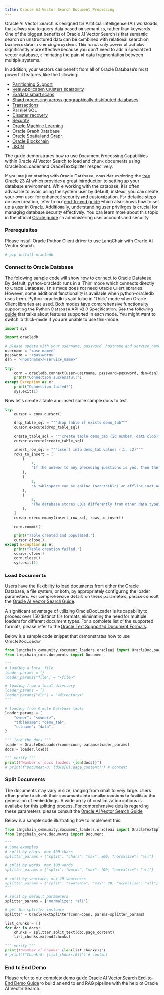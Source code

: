 ```yaml
---
title: Oracle AI Vector Search Document Processing
---
```


Oracle AI Vector Search is designed for Artificial Intelligence (AI) workloads that allows you to query data based on semantics, rather than keywords.
One of the biggest benefits of Oracle AI Vector Search is that semantic search on unstructured data can be combined with relational search on business data in one single system.
This is not only powerful but also significantly more effective because you don't need to add a specialized vector database, eliminating the pain of data fragmentation between multiple systems.

In addition, your vectors can benefit from all of Oracle Database’s most powerful features, like the following:

* [Partitioning Support](https://www.oracle.com/database/technologies/partitioning.html)
* [Real Application Clusters scalability](https://www.oracle.com/database/real-application-clusters/)
* [Exadata smart scans](https://www.oracle.com/database/technologies/exadata/software/smartscan/)
* [Shard processing across geographically distributed databases](https://www.oracle.com/database/distributed-database/)
* [Transactions](https://docs.oracle.com/en/database/oracle/oracle-database/23/cncpt/transactions.html)
* [Parallel SQL](https://docs.oracle.com/en/database/oracle/oracle-database/21/vldbg/parallel-exec-intro.html#GUID-D28717E4-0F77-44F5-BB4E-234C31D4E4BA)
* [Disaster recovery](https://www.oracle.com/database/data-guard/)
* [Security](https://www.oracle.com/security/database-security/)
* [Oracle Machine Learning](https://www.oracle.com/artificial-intelligence/database-machine-learning/)
* [Oracle Graph Database](https://www.oracle.com/database/integrated-graph-database/)
* [Oracle Spatial and Graph](https://www.oracle.com/database/spatial/)
* [Oracle Blockchain](https://docs.oracle.com/en/database/oracle/oracle-database/23/arpls/dbms_blockchain_table.html#GUID-B469E277-978E-4378-A8C1-26D3FF96C9A6)
* [JSON](https://docs.oracle.com/en/database/oracle/oracle-database/23/adjsn/json-in-oracle-database.html)

The guide demonstrates how to use Document Processing Capabilities within Oracle AI Vector Search to load and chunk documents using OracleDocLoader and OracleTextSplitter respectively.

If you are just starting with Oracle Database, consider exploring the [free Oracle 23 AI](https://www.oracle.com/database/free/#resources) which provides a great introduction to setting up your database environment. While working with the database, it is often advisable to avoid using the system user by default; instead, you can create your own user for enhanced security and customization. For detailed steps on user creation, refer to our [end-to-end guide](https://github.com/langchain-ai/langchain/blob/v0.3/cookbook/oracleai_demo.ipynb) which also shows how to set up a user in Oracle. Additionally, understanding user privileges is crucial for managing database security effectively. You can learn more about this topic in the official [Oracle guide](https://docs.oracle.com/en/database/oracle/oracle-database/19/admqs/administering-user-accounts-and-security.html#GUID-36B21D72-1BBB-46C9-A0C9-F0D2A8591B8D) on administering user accounts and security.

### Prerequisites

Please install Oracle Python Client driver to use LangChain with Oracle AI Vector Search.

```python
# pip install oracledb
```

### Connect to Oracle Database

The following sample code will show how to connect to Oracle Database. By default, python-oracledb runs in a ‘Thin’ mode which connects directly to Oracle Database. This mode does not need Oracle Client libraries. However, some additional functionality is available when python-oracledb uses them. Python-oracledb is said to be in ‘Thick’ mode when Oracle Client libraries are used. Both modes have comprehensive functionality supporting the Python Database API v2.0 Specification. See the following [guide](https://python-oracledb.readthedocs.io/en/latest/user_guide/appendix_a.html#featuresummary) that talks about features supported in each mode. You might want to switch to thick-mode if you are unable to use thin-mode.

```python
import sys

import oracledb

# please update with your username, password, hostname and service_name
username = "<username>"
password = "<password>"
dsn = "<hostname>/<service_name>"

try:
    conn = oracledb.connect(user=username, password=password, dsn=dsn)
    print("Connection successful!")
except Exception as e:
    print("Connection failed!")
    sys.exit(1)
```

Now let's create a table and insert some sample docs to test.

```python
try:
    cursor = conn.cursor()

    drop_table_sql = """drop table if exists demo_tab"""
    cursor.execute(drop_table_sql)

    create_table_sql = """create table demo_tab (id number, data clob)"""
    cursor.execute(create_table_sql)

    insert_row_sql = """insert into demo_tab values (:1, :2)"""
    rows_to_insert = [
        (
            1,
            "If the answer to any preceding questions is yes, then the database stops the search and allocates space from the specified tablespace; otherwise, space is allocated from the database default shared temporary tablespace.",
        ),
        (
            2,
            "A tablespace can be online (accessible) or offline (not accessible) whenever the database is open.\nA tablespace is usually online so that its data is available to users. The SYSTEM tablespace and temporary tablespaces cannot be taken offline.",
        ),
        (
            3,
            "The database stores LOBs differently from other data types. Creating a LOB column implicitly creates a LOB segment and a LOB index. The tablespace containing the LOB segment and LOB index, which are always stored together, may be different from the tablespace containing the table.\nSometimes the database can store small amounts of LOB data in the table itself rather than in a separate LOB segment.",
        ),
    ]
    cursor.executemany(insert_row_sql, rows_to_insert)

    conn.commit()

    print("Table created and populated.")
    cursor.close()
except Exception as e:
    print("Table creation failed.")
    cursor.close()
    conn.close()
    sys.exit(1)
```

### Load Documents

Users have the flexibility to load documents from either the Oracle Database, a file system, or both, by appropriately configuring the loader parameters. For comprehensive details on these parameters, please consult the [Oracle AI Vector Search Guide](https://docs.oracle.com/en/database/oracle/oracle-database/23/arpls/dbms_vector_chain1.html#GUID-73397E89-92FB-48ED-94BB-1AD960C4EA1F).

A significant advantage of utilizing OracleDocLoader is its capability to process over 150 distinct file formats, eliminating the need for multiple loaders for different document types. For a complete list of the supported formats, please refer to the [Oracle Text Supported Document Formats](https://docs.oracle.com/en/database/oracle/oracle-database/23/ccref/oracle-text-supported-document-formats.html).

Below is a sample code snippet that demonstrates how to use OracleDocLoader

```python
from langchain_community.document_loaders.oracleai import OracleDocLoader
from langchain_core.documents import Document

"""
# loading a local file
loader_params = {}
loader_params["file"] = "<file>"

# loading from a local directory
loader_params = {}
loader_params["dir"] = "<directory>"
"""

# loading from Oracle Database table
loader_params = {
    "owner": "<owner>",
    "tablename": "demo_tab",
    "colname": "data",
}

""" load the docs """
loader = OracleDocLoader(conn=conn, params=loader_params)
docs = loader.load()

""" verify """
print(f"Number of docs loaded: {len(docs)}")
# print(f"Document-0: {docs[0].page_content}") # content
```

### Split Documents

The documents may vary in size, ranging from small to very large. Users often prefer to chunk their documents into smaller sections to facilitate the generation of embeddings. A wide array of customization options is available for this splitting process. For comprehensive details regarding these parameters, please consult the [Oracle AI Vector Search Guide](https://docs.oracle.com/en/database/oracle/oracle-database/23/arpls/dbms_vector_chain1.html#GUID-4E145629-7098-4C7C-804F-FC85D1F24240).

Below is a sample code illustrating how to implement this:

```python
from langchain_community.document_loaders.oracleai import OracleTextSplitter
from langchain_core.documents import Document

"""
# Some examples
# split by chars, max 500 chars
splitter_params = {"split": "chars", "max": 500, "normalize": "all"}

# split by words, max 100 words
splitter_params = {"split": "words", "max": 100, "normalize": "all"}

# split by sentence, max 20 sentences
splitter_params = {"split": "sentence", "max": 20, "normalize": "all"}
"""

# split by default parameters
splitter_params = {"normalize": "all"}

# get the splitter instance
splitter = OracleTextSplitter(conn=conn, params=splitter_params)

list_chunks = []
for doc in docs:
    chunks = splitter.split_text(doc.page_content)
    list_chunks.extend(chunks)

""" verify """
print(f"Number of Chunks: {len(list_chunks)}")
# print(f"Chunk-0: {list_chunks[0]}") # content
```

### End to End Demo

Please refer to our complete demo guide [Oracle AI Vector Search End-to-End Demo Guide](https://github.com/langchain-ai/langchain/blob/v0.3/cookbook/oracleai_demo.ipynb) to build an end to end RAG pipeline with the help of Oracle AI Vector Search.
